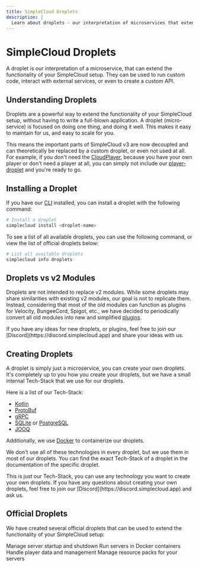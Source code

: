 ```yaml
---
title: SimpleCloud Droplets
description: |
  Learn about droplets - our interpretation of microservices that extend SimpleCloud's functionality.
---
```


# SimpleCloud Droplets

A droplet is our interpretation of a microservice, that can extend the functionality of your SimpleCloud setup. They can be used to run custom code, interact with external services, or even to create a custom API.


## Understanding Droplets

Droplets are a powerful way to extend the functionality of your SimpleCloud setup, without having to write a full-blown application. A droplet (micro-service) is focused on doing one thing, and doing it well. This makes it easy to maintain for us, and easy to scale for you.

This means the important parts of SimpleCloud v3 are now decoupled and can theoretically be replaced by a custom droplet, or even not used at all.
For example, if you don't need the [CloudPlayer](/manual/droplet/player), because you have your own player or don't need a player at all, you can simply not include our [player-droplet](/manual/droplet/player) and you're ready to go.

## Installing a Droplet

If you have our [CLI](/manual/cli) installed, you can install a droplet with the following command:

```bash
# Install a droplet
simplecloud install <droplet-name­>
```

To see a list of all available droplets, you can use the following command, or view the list of official droplets below:

```bash
# List all available droplets
simplecloud info droplets
```

## Droplets vs v2 Modules

Droplets are not intended to replace v2 modules. While some droplets may share similarities with existing v2 modules, our goal is not to replicate them.
Instead, considering that most of the old modules can function as plugins for Velocity, BungeeCord, Spigot, etc., we have decided to periodically convert all old modules into new and simplified [plugins](/manual/plugin).

<Callout>
  If you have any ideas for new droplets, or plugins, feel free to join our
  [Discord](https://discord.simplecloud.app) and share your ideas with us.
</Callout>

## Creating Droplets

A droplet is simply just a microservice, you can create your own droplets. It's completely up to you how you create your droplets, but we have a small internal Tech-Stack that we use for our droplets.

Here is a list of our Tech-Stack:

- [Kotlin](https://kotlinlang.org/)
- [ProtoBuf](https://developers.google.com/protocol-buffers)
- [gRPC](https://grpc.io/)
- [SQLite](https://www.sqlite.org/index.html) or [PostgreSQL](https://www.postgresql.org/)
- [JOOQ](https://www.jooq.org/)

Additionally, we use [Docker](https://www.docker.com/) to containerize our droplets.

We don't use all of these technologies in every droplet, but we use them in most of our droplets. You can find the exact Tech-Stack of a droplet in the documentation of the specific droplet.

<Callout>
  This is just our Tech-Stack, you can use any technology you want to create
  your own droplets. If you have any questions about creating your own droplets,
  feel free to join our [Discord](https://discord.simplecloud.app) and ask us.
</Callout>

## Official Droplets

We have created several official droplets that can be used to extend the functionality of your SimpleCloud setup:

<Cards>
  <Card title="Server Host" href="/manual/droplet/serverhost">
    Manage server startup and shutdown
  </Card>
  <Card title="Server Host Docker" href="/manual/droplet/serverhost-docker">
    Run servers in Docker containers
  </Card>
  <Card title="Player" href="/manual/droplet/player">
    Handle player data and management
  </Card>
  <Card title="Resource Pack" href="/manual/droplet/resourcepack">
    Manage resource packs for your servers
  </Card>
</Cards>
